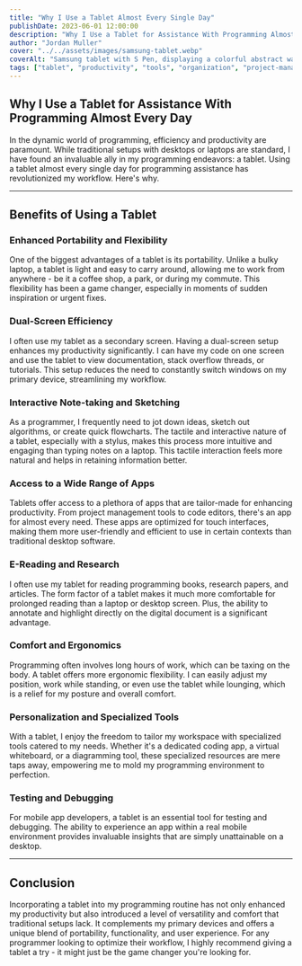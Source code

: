 ```yaml
---
title: "Why I Use a Tablet Almost Every Single Day"
publishDate: 2023-06-01 12:00:00
description: "Why I Use a Tablet for Assistance With Programming Almost Every Day"
author: "Jordan Muller"
cover: "../../assets/images/samsung-tablet.webp"
coverAlt: "Samsung tablet with S Pen, displaying a colorful abstract wallpaper, angled to highlight the screen and black bezel against a light background."
tags: ["tablet", "productivity", "tools", "organization", "project-management"]
---
```


## Why I Use a Tablet for Assistance With Programming Almost Every Day

In the dynamic world of programming, efficiency and productivity are paramount. While traditional setups with desktops or laptops are standard, I have found an invaluable ally in my programming endeavors: a tablet. Using a tablet almost every single day for programming assistance has revolutionized my workflow. Here's why.

---

## Benefits of Using a Tablet

### Enhanced Portability and Flexibility

One of the biggest advantages of a tablet is its portability. Unlike a bulky laptop, a tablet is light and easy to carry around, allowing me to work from anywhere - be it a coffee shop, a park, or during my commute. This flexibility has been a game changer, especially in moments of sudden inspiration or urgent fixes.

### Dual-Screen Efficiency

I often use my tablet as a secondary screen. Having a dual-screen setup enhances my productivity significantly. I can have my code on one screen and use the tablet to view documentation, stack overflow threads, or tutorials. This setup reduces the need to constantly switch windows on my primary device, streamlining my workflow.

### Interactive Note-taking and Sketching

As a programmer, I frequently need to jot down ideas, sketch out algorithms, or create quick flowcharts. The tactile and interactive nature of a tablet, especially with a stylus, makes this process more intuitive and engaging than typing notes on a laptop. This tactile interaction feels more natural and helps in retaining information better.

### Access to a Wide Range of Apps

Tablets offer access to a plethora of apps that are tailor-made for enhancing productivity. From project management tools to code editors, there's an app for almost every need. These apps are optimized for touch interfaces, making them more user-friendly and efficient to use in certain contexts than traditional desktop software.

### E-Reading and Research

I often use my tablet for reading programming books, research papers, and articles. The form factor of a tablet makes it much more comfortable for prolonged reading than a laptop or desktop screen. Plus, the ability to annotate and highlight directly on the digital document is a significant advantage.

### Comfort and Ergonomics

Programming often involves long hours of work, which can be taxing on the body. A tablet offers more ergonomic flexibility. I can easily adjust my position, work while standing, or even use the tablet while lounging, which is a relief for my posture and overall comfort.

### Personalization and Specialized Tools

With a tablet, I enjoy the freedom to tailor my workspace with specialized tools catered to my needs. Whether it's a dedicated coding app, a virtual whiteboard, or a diagramming tool, these specialized resources are mere taps away, empowering me to mold my programming environment to perfection.

### Testing and Debugging

For mobile app developers, a tablet is an essential tool for testing and debugging. The ability to experience an app within a real mobile environment provides invaluable insights that are simply unattainable on a desktop.

---

## Conclusion

Incorporating a tablet into my programming routine has not only enhanced my productivity but also introduced a level of versatility and comfort that traditional setups lack. It complements my primary devices and offers a unique blend of portability, functionality, and user experience. For any programmer looking to optimize their workflow, I highly recommend giving a tablet a try - it might just be the game changer you're looking for.
